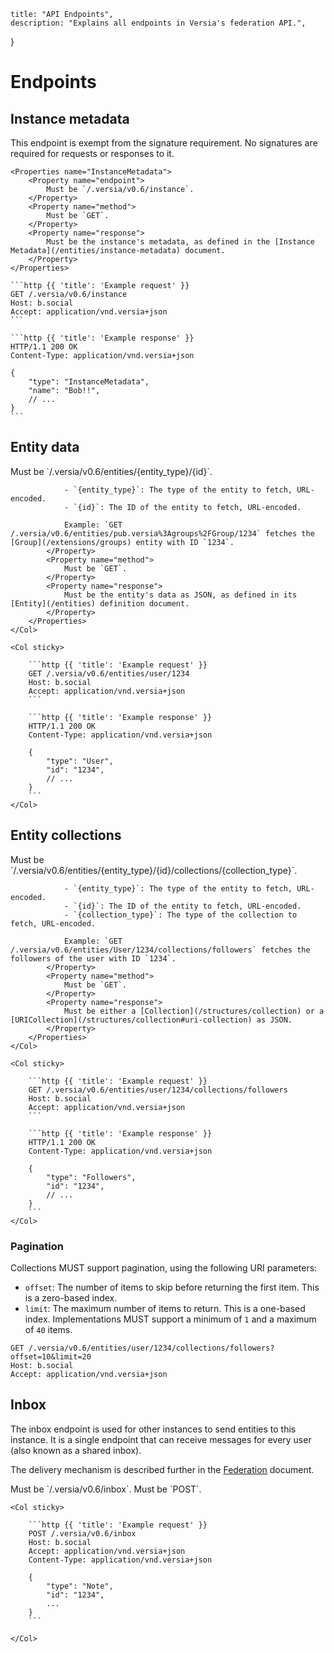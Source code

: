     title: "API Endpoints",
    description: "Explains all endpoints in Versia's federation API.",
}

# Endpoints

## Instance metadata

<Warning>
    This endpoint is exempt from the signature requirement. No signatures are required for requests or responses to it.
</Warning>

<Row>
  <Col>

    <Properties name="InstanceMetadata">
        <Property name="endpoint">
            Must be `/.versia/v0.6/instance`.
        </Property>
        <Property name="method">
            Must be `GET`.
        </Property>
        <Property name="response">
            Must be the instance's metadata, as defined in the [Instance Metadata](/entities/instance-metadata) document.
        </Property>
    </Properties>

  </Col>
  <Col sticky>

    ```http {{ 'title': 'Example request' }}
    GET /.versia/v0.6/instance
    Host: b.social
    Accept: application/vnd.versia+json
    ```
    
    ```http {{ 'title': 'Example response' }}
    HTTP/1.1 200 OK
    Content-Type: application/vnd.versia+json

    {
        "type": "InstanceMetadata",
        "name": "Bob!!",
        // ...
    }
    ```

  </Col>
</Row>

## Entity data

<Row>
    <Col>
        <Properties name="EntityData">
            <Property name="endpoint">
                Must be `/.versia/v0.6/entities/{entity_type}/{id}`.

                - `{entity_type}`: The type of the entity to fetch, URL-encoded.
                - `{id}`: The ID of the entity to fetch, URL-encoded.

                Example: `GET /.versia/v0.6/entities/pub.versia%3Agroups%2FGroup/1234` fetches the [Group](/extensions/groups) entity with ID `1234`.
            </Property>
            <Property name="method">
                Must be `GET`.
            </Property>
            <Property name="response">
                Must be the entity's data as JSON, as defined in its [Entity](/entities) definition document.
            </Property>
        </Properties>
    </Col>

    <Col sticky>

        ```http {{ 'title': 'Example request' }}
        GET /.versia/v0.6/entities/user/1234
        Host: b.social
        Accept: application/vnd.versia+json
        ```

        ```http {{ 'title': 'Example response' }}
        HTTP/1.1 200 OK
        Content-Type: application/vnd.versia+json

        {
            "type": "User",
            "id": "1234",
            // ...
        }
        ```
    </Col>
</Row>

## Entity collections

<Row>
    <Col>
        <Properties name="EntityCollection">
            <Property name="endpoint">
                Must be `/.versia/v0.6/entities/{entity_type}/{id}/collections/{collection_type}`.

                - `{entity_type}`: The type of the entity to fetch, URL-encoded.
                - `{id}`: The ID of the entity to fetch, URL-encoded.
                - `{collection_type}`: The type of the collection to fetch, URL-encoded.

                Example: `GET /.versia/v0.6/entities/User/1234/collections/followers` fetches the followers of the user with ID `1234`.
            </Property>
            <Property name="method">
                Must be `GET`.
            </Property>
            <Property name="response">
                Must be either a [Collection](/structures/collection) or a [URICollection](/structures/collection#uri-collection) as JSON.
            </Property>
        </Properties>
    </Col>

    <Col sticky>

        ```http {{ 'title': 'Example request' }}
        GET /.versia/v0.6/entities/user/1234/collections/followers
        Host: b.social
        Accept: application/vnd.versia+json
        ```

        ```http {{ 'title': 'Example response' }}
        HTTP/1.1 200 OK
        Content-Type: application/vnd.versia+json

        {
            "type": "Followers",
            "id": "1234",
            // ...
        }
        ```
    </Col>
</Row>

### Pagination

Collections MUST support pagination, using the following URI parameters:

- `offset`: The number of items to skip before returning the first item. This is a zero-based index.
- `limit`: The maximum number of items to return. This is a one-based index. Implementations MUST support a minimum of `1` and a maximum of `40` items.

```http {{ 'title': 'Example paginated collection request' }}
GET /.versia/v0.6/entities/user/1234/collections/followers?offset=10&limit=20
Host: b.social
Accept: application/vnd.versia+json
```

## Inbox

The inbox endpoint is used for other instances to send entities to this instance. It is a single endpoint that can receive messages for every user (also known as a shared inbox).

The delivery mechanism is described further in the [Federation](/federation) document.

<Row>
    <Col>
        <Properties name="Inbox">
            <Property name="endpoint">
                Must be `/.versia/v0.6/inbox`.
            </Property>
            <Property name="method">
                Must be `POST`.
            </Property>
        </Properties>
    </Col>

    <Col sticky>

        ```http {{ 'title': 'Example request' }}
        POST /.versia/v0.6/inbox
        Host: b.social
        Accept: application/vnd.versia+json
        Content-Type: application/vnd.versia+json

        {
            "type": "Note",
            "id": "1234",
            ...
        }
        ```

    </Col>
</Row>